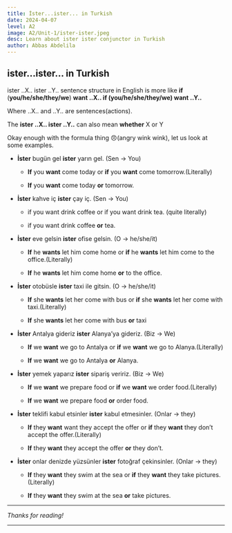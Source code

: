 ```yaml
---
title: İster...ister... in Turkish
date: 2024-04-07
level: A2
image: A2/Unit-1/ister-ister.jpeg
desc: Learn about ister ister conjunctor in Turkish 
author: Abbas Abdelila
---
```


## ister…ister... in Turkish
 
ister <span className="text-yellow-500 font-semibold">..X..</span> ister <span className="text-yellow-500 font-semibold">..Y..</span> sentence structure in English is more like **if** (**you/he/she/they/we**) **want <span className="text-yellow-500 font-semibold">..X..</span> if (you/he/she/they/we) want <span className="text-yellow-500 font-semibold">..Y..</span>**

Where <span className="text-yellow-500 font-semibold">..X..</span> and <span className="text-yellow-500 font-semibold">..Y..</span> are sentences(actions).

The **ister <span className="text-yellow-500 font-semibold">..X..</span> ister <span className="text-yellow-500 font-semibold">..Y..</span>** can also mean **whether** <span className="text-yellow-500 font-semibold">X</span> or <span className="text-yellow-500 font-semibold">Y</span>

Okay enough with the formula thing 😠(angry wink wink), let us look at some examples.

- **İster** bugün gel **ister** yarın gel. (Sen → You)

  - **If** you **want** come today or **if** you **want** come tomorrow.(Literally)

  - **If** you **want** come today **or** tomorrow.

- **İster** kahve iç **ister** çay iç. (Sen → You)

  - if you want drink coffee or if you want drink tea. (quite literally)

  - if you want drink coffee **or** tea.

- **İster** eve gelsin **ister** ofise gelsin. (O → he/she/it)

  - **If** he **wants** let him come home or **if** he **wants** let him come to the office.(Literally)

  - **If** he **wants** let him come home **or** to the office.

- **İster** otobüsle **ister** taxi ile gitsin. (O → he/she/it)

  - **If** she **wants** let her come with bus or **if** she **wants** let her come with taxi.(Literally)

  - **If** she **wants** let her come with bus **or** taxi

- **İster** Antalya gideriz **ister** Alanya’ya gideriz. (Biz → We)

  - **If** we **want** we go to Antalya or **if** we **want** we go to Alanya.(Literally)

  - **If** we **want** we go to Antalya **or** Alanya.

- **İster** yemek yaparız **ister** sipariş veririz. (Biz → We)

  - **If** we **want** we prepare food or **if** we **want** we order food.(Literally)

  - **If** we **want** we prepare food **or** order food.

- **İster** teklifi kabul etsinler **ister** kabul etmesinler. (Onlar → they)

  - **If** they **want** want they accept the offer or **if** they **want** they don’t accept the offer.(Literally)

  - **If** they **want** they accept the offer **or** they don’t.

- **İster** onlar denizde yüzsünler **ister** fotoğraf çekinsinler. (Onlar → they)

  - **If** they **want** they swim at the sea or **if** they **want** they take pictures.(Literally)

  - **If** they **want** they swim at the sea **or** take pictures.

---

*Thanks for reading!*

---